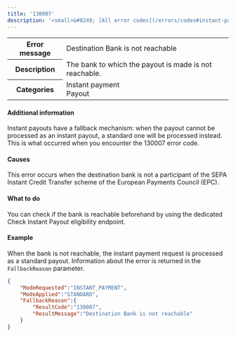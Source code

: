 ```yaml
---
title: '130007'  
description: '<small>&#8249; [All error codes](/errors/codes#instant-payouts)</small>'
---
```

  
<table>
    <tbody>
        <tr>
            <th class="header"><strong>Error message</strong></th>
            <td class="table-content">Destination Bank is not reachable</td>
        </tr>
        <tr>
            <th class="header"><strong>Description</strong></th>
            <td class="table-content">The bank to which the payout is made is not reachable.</td>
        </tr>
        <tr>
            <th class="header"><strong>Categories</strong></th>
            <td class="table-content">  
<div class="label">Instant payment</div>  
<div class="label">Payout</div>
</td>
        </tr>
    </tbody>
</table>  

#### Additional information  

Instant payouts have a fallback mechanism: when the payout cannot be processed as an instant payout, a standard one will be processed instead. This is what occurred when you encounter the 130007 error code.  

#### Causes  

This error occurs when the destination bank is not a participant of the SEPA Instant Credit Transfer scheme of the European Payments Council (EPC).  

#### What to do  

You can check if the bank is reachable beforehand by using the dedicated Check Instant Payout eligibility endpoint.  

#### Example  

When the bank is not reachable, the instant payment request is processed as a standard payout. Information about the error is returned in the `FallbackReason` parameter.  
```json API Response
{
    "ModeRequested":"INSTANT_PAYMENT",
    "ModeApplied":"STANDARD",
    "FallbackReason":{
        "ResultCode":"130007",
        "ResultMessage":"Destination Bank is not reachable"
    }
}
```